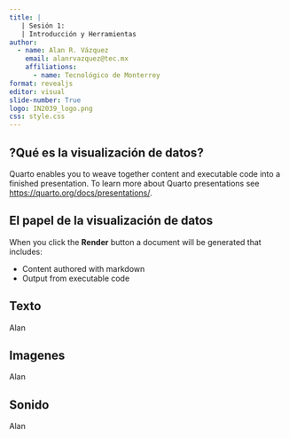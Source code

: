 ```yaml
---
title: |
   | Sesión 1: 
   | Introducción y Herramientas
author: 
  - name: Alan R. Vázquez
    email: alanrvazquez@tec.mx
    affiliations:
      - name: Tecnológico de Monterrey
format: revealjs
editor: visual
slide-number: True
logo: IN2039_logo.png
css: style.css
---
```


## ?Qué es la visualización de datos?

Quarto enables you to weave together content and executable code into a finished presentation. To learn more about Quarto presentations see <https://quarto.org/docs/presentations/>.

## El papel de la visualización de datos

When you click the **Render** button a document will be generated that includes:

-   Content authored with markdown
-   Output from executable code

## Texto

Alan

## Imagenes

Alan

## Sonido

Alan

## 
